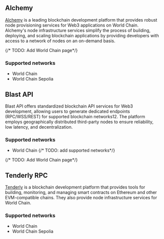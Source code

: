 ## Alchemy

[Alchemy](https://alchemy.com/) is a leading blockchain development platform that provides robust node provisioning services for Web3 applications on World Chain. 
Alchemy's node infrastructure services simplify the process of building, deploying, and scaling
 blockchain applications by providing developers with access to a network of nodes on an on-demand basis.

{/* TODO: Add World Chain page*/}

### Supported networks

- World Chain
- World Chain Sepolia

## Blast API

Blast API offers standardized blockchain API services for Web3 development, allowing users to generate dedicated endpoints
(RPC/WSS/REST) for supported blockchain networks12. The platform employs geographically distributed third-party nodes to ensure
reliability, low latency, and decentralization.


### Supported networks

- World Chain
{/* TODO: add supported networks*/}

{/* TODO: Add World Chain page*/}

## Tenderly RPC

[Tenderly](https://tenderly.co/) is a blockchain development platform that provides tools for building, monitoring,
 and managing smart contracts on Ethereum and other EVM-compatible chains. They also provide node infrastructure services for World Chain.

### Supported networks

- World Chain
- World Chain Sepolia